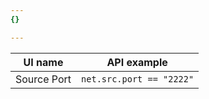 ```yaml
---
{}

---
```


| UI name     | API example              |
| ----------- | ------------------------ |
| Source Port | `net.src.port == "2222"` |
